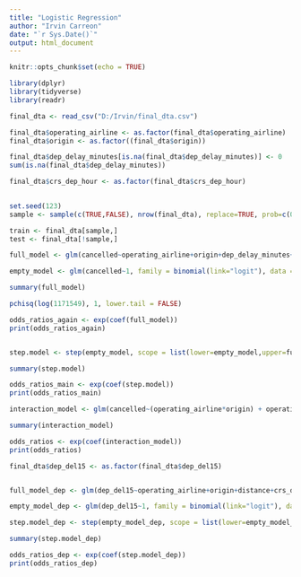 ---
title: "Logistic Regression"
author: "Irvin Carreon"
date: "`r Sys.Date()`"
output: html_document
---

```{r setup, include=FALSE}
knitr::opts_chunk$set(echo = TRUE)
```

```{r, warning=False}
library(dplyr)
library(tidyverse)
library(readr)

final_dta <- read_csv("D:/Irvin/final_dta.csv")

```

```{r}
final_dta$operating_airline <- as.factor(final_dta$operating_airline)
final_dta$origin <- as.factor((final_dta$origin))

final_dta$dep_delay_minutes[is.na(final_dta$dep_delay_minutes)] <- 0
sum(is.na(final_dta$dep_delay_minutes))

final_dta$crs_dep_hour <- as.factor(final_dta$crs_dep_hour)
  
```


```{r}
set.seed(123)
sample <- sample(c(TRUE,FALSE), nrow(final_dta), replace=TRUE, prob=c(0.7,0.3))

train <- final_dta[sample,]
test <- final_dta[!sample,]
```

```{r}
full_model <- glm(cancelled~operating_airline+origin+dep_delay_minutes+distance+crs_dep_hour, family = binomial(link="logit"), data = train)

empty_model <- glm(cancelled~1, family = binomial(link="logit"), data = train)
```
```{r}
summary(full_model)
```
```{r}
pchisq(log(1171549), 1, lower.tail = FALSE)

```

```{r}
odds_ratios_again <- exp(coef(full_model))
print(odds_ratios_again)



```

```{r}
step.model <- step(empty_model, scope = list(lower=empty_model,upper=full_model), direction="both", k=2)
```

```{r}
summary(step.model)
```

```{r}
odds_ratios_main <- exp(coef(step.model))
print(odds_ratios_main)
```

```{r}
interaction_model <- glm(cancelled~(operating_airline*origin) + operating_airline+origin+dep_delay+distance+crs_dep_hour, family = binomial(link="logit"), data = train)

summary(interaction_model)
```

```{r}
odds_ratios <- exp(coef(interaction_model))
print(odds_ratios)
```

```{r}
final_dta$dep_del15 <- as.factor(final_dta$dep_del15)


full_model_dep <- glm(dep_del15~operating_airline+origin+distance+crs_dep_hour, family = binomial(link="logit"), data = train)

empty_model_dep <- glm(dep_del15~1, family = binomial(link="logit"), data = train)
```

```{r}
step.model_dep <- step(empty_model_dep, scope = list(lower=empty_model_dep,upper=full_model_dep), direction="both", k=2)
```
```{r}
summary(step.model_dep)
```
```{r}
odds_ratios_dep <- exp(coef(step.model_dep))
print(odds_ratios_dep)


```


